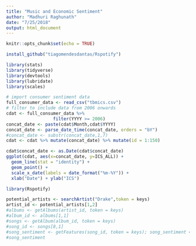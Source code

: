 ```yaml
---
title: "Music and Economic Sentiment"
author: "Madhuri Raghunath"
date: "7/25/2018"
output: html_document
---
```


```r
knitr::opts_chunk$set(echo = TRUE)
```

```r
install_github("tiagomendesdantas/Rspotify")
```

```r
library(stats)
library(tidyverse)
library(devtools)
library(lubridate)
library(scales)
```

```r
# import consumer sentiment data
full_consumer_data <- read_csv("tbmics.csv")
# filter to include data from 2006 onwards
cdat <- full_consumer_data %>%
                  filter(YYYY >= 2006)
concat_date <- paste(cdat$Month,cdat$YYYY)
concat_date <- parse_date_time(concat_date, orders = "bY")
#concat_date <- substr(concat_date,1,7)
cdat <- cdat %>% mutate(concat_date) %>% mutate(id = 1:150)
```

```r
cdat$concat_date <- as.Date(cdat$concat_date)
ggplot(cdat, aes(x=concat_date, y=ICS_ALL)) +
  geom_line(stat = "identity") +
  geom_point() +
  scale_x_date(labels = date_format("%m-%Y")) + 
  xlab("Date") + ylab("ICS")
```

```r
library(Rspotify)
```

```r
potential_artists <- searchArtist("Drake",token = keys)
artist_id <- potential_artists[1,2]
#albums <- getAlbums(artist_id, token = keys)
#album_id <- albums[1,1]
#songs <- getAlbum(album_id, token = keys)
#song_id <- songs[8,1]
#song_sentiment <- getFeatures(song_id, token = keys); song_sentiment <- song_sentiment[,c(1:5,11:12)]
#song_sentiment
```

```r

```

